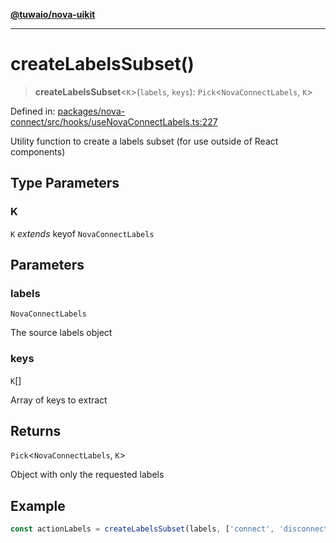 [**@tuwaio/nova-uikit**](../../../../README.md)

***

# createLabelsSubset()

> **createLabelsSubset**\<`K`\>(`labels`, `keys`): `Pick`\<`NovaConnectLabels`, `K`\>

Defined in: [packages/nova-connect/src/hooks/useNovaConnectLabels.ts:227](https://github.com/TuwaIO/nova-uikit/blob/f8fbd4bb56f345752167ec5638defb147ac53936/packages/nova-connect/src/hooks/useNovaConnectLabels.ts#L227)

Utility function to create a labels subset (for use outside of React components)

## Type Parameters

### K

`K` *extends* keyof `NovaConnectLabels`

## Parameters

### labels

`NovaConnectLabels`

The source labels object

### keys

`K`[]

Array of keys to extract

## Returns

`Pick`\<`NovaConnectLabels`, `K`\>

Object with only the requested labels

## Example

```typescript
const actionLabels = createLabelsSubset(labels, ['connect', 'disconnect', 'tryAgain']);
```
